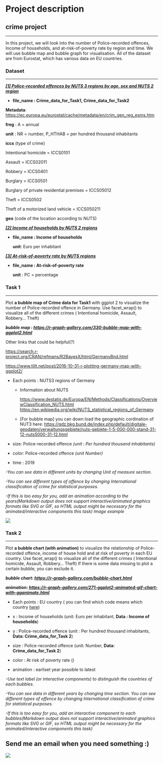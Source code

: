 # Project description

## crime project

------------------------------------------------------------------------

In this project, we will look into the number of Police-recorded offences, Income of households, and at-risk-of-poverty rate by region and time. We will use bubble map and bubble graph for visualisation. All of the dataset are from Eurostat, which has various data on EU countries.

### Dataset

------------------------------------------------------------------------

[***[1] Police-recorded offences by NUTS 3 regions by age, sex and NUTS 2 region***](https://ec.europa.eu/eurostat/databrowser/view/crim_gen_reg/default/table?lang=en)

-   **file_name : Crime_data_for_Task1, Crime_data_for_Task2**

**Metadata**: <https://ec.europa.eu/eurostat/cache/metadata/en/crim_gen_reg_esms.htm>

**freg** : A = annual

**unit** : NR = number, P_HTHAB = per hundred thousand inhabitants

**iccs** (type of crime)

Intentional homicide = ICCS0101

Assault = ICCS02011

Robbery = ICCS0401

Burglary = ICCS0501

Burglary of private residential premises = ICCS05012

Theft = ICCS0502

Theft of a motorized land vehicle = ICCS050211

**geo** (code of the location according to NUTS)

[***[2] Income of households by NUTS 2 regions***](https://ec.europa.eu/eurostat/databrowser/view/nama_10r_2hhinc/default/table?lang=en)

-   **file_name : Income of households**

    **unit**: Euro per inhabitant

[***[3] At-risk-of-poverty rate by NUTS regions***](https://ec.europa.eu/eurostat/databrowser/view/ilc_li41/default/table?lang=en)

-   **file_name : At-risk-of-poverty rate**

    **unit** : PC = percentage

### Task 1

------------------------------------------------------------------------

Plot **a bubble map of Crime data for Task1** with ggplot 2 to visualize the number of Police-recorded offence in Germany. Use facet_wrap() to visualize all of the different crimes ( Intentional homicide, Assault, Robbery... Theft)

***bubble map : <https://r-graph-gallery.com/330-bubble-map-with-ggplot2.html>***

Other links that could be helpful(?)

<https://search.r-project.org/CRAN/refmans/R2BayesX/html/GermanyBnd.html>

<https://www.tillt.net/post/2016-10-31-r-plotting-germany-map-with-ggplot2/>

-   Each points : NUTS3 regions of Germany

    -   Information about NUTS

        <https://www.destatis.de/Europa/EN/Methods/Classifications/OverviewClassification_NUTS.html> <https://en.wikipedia.org/wiki/NUTS_statistical_regions_of_Germany>

    -   [For bubble map] you can down load the geographic cordination of NUT3 here: <https://gdz.bkg.bund.de/index.php/default/digitale-geodaten/verwaltungsgebiete/nuts-gebiete-1-5-000-000-stand-31-12-nuts5000-31-12.html>

-   size: Police-recorded offence *(unit : Per hundred thousand inhabitants)*

-   color: Police-recorded offence *(unit Number)*

-   time : 2019

*-You can see data in different units by changing Unit of measure section.*

*-You can see different types of offence by changing International classification of crime for statistical purposes.*

*-If this is too easy for you, add an animation according to the years(Markdown output does not support interactive/animated graphics formats like SVG or GIF, so HTML output might be necessary for the animated/interactive components this task) Image example*

![](images/bubble-map.png)

### Task 2

------------------------------------------------------------------------

Plot **a bubble chart (with animation)** to visualize the relationship of Police-recorded offence, income of house hold and at risk of poverty in each EU country. Use facet_wrap() to visualize all of the different crimes ( Intentional homicide, Assault, Robbery... Theft) If there is some data missing to plot a certain bubble, you can exclude it.

***bubble chart: <https://r-graph-gallery.com/bubble-chart.html>***

***animation: <https://r-graph-gallery.com/271-ggplot2-animated-gif-chart-with-gganimate.html>***

-   Each points : EU country ( you can find which code means which country [here](https://en.wikipedia.org/wiki/Nomenclature_of_Territorial_Units_for_Statistics))

-   x : Income of households (unit: Euro per inhabitant, **Data : Income of households**)

-   y : Police-recorded offence (unit : Per hundred thousand inhabitants, **Data: Crime_data_for_Task 2**)

-   size : Police-recorded offence (unit: Number, **Data: Crime_data_for_Task 2**)

-   color : At risk of poverty rate ()

-   animation : earliset year possible to latest

*-Use text label (or interactive components) to distinguish the countries of each bubbles.*

*-You can see data in different years by changing time section. You can see different types of offence by changing International classification of crime for statistical purposes.*

*-If this is too easy for you, add an interactive component to each bubbles(Markdown output does not support interactive/animated graphics formats like SVG or GIF, so HTML output might be necessary for the animated/interactive components this task)*

## Send me an email when you need something :)

![](images/thecode2-1.png)

